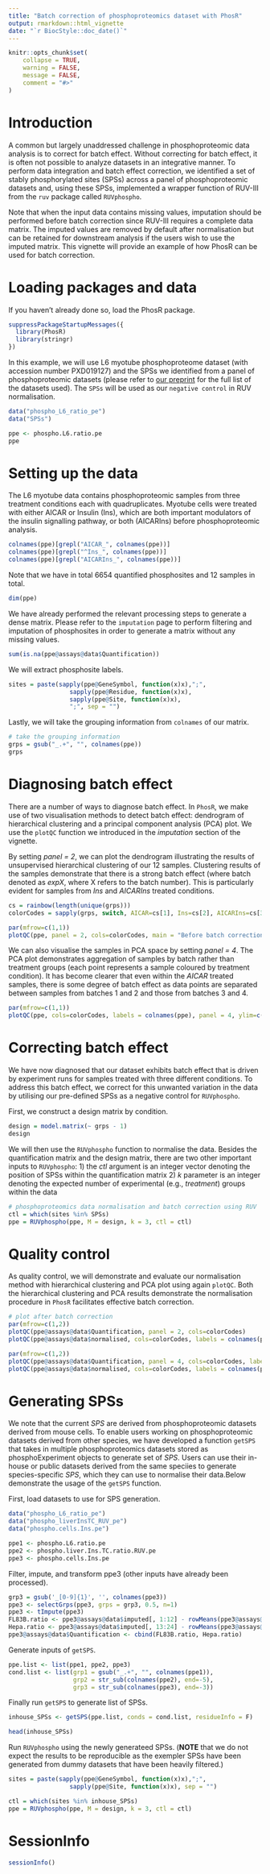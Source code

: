 ```yaml
---
title: "Batch correction of phosphoproteomics dataset with PhosR"
output: rmarkdown::html_vignette
date: "`r BiocStyle::doc_date()`"
---
```


```r
knitr::opts_chunk$set(
    collapse = TRUE,
    warning = FALSE,
    message = FALSE,
    comment = "#>"
)
```

# Introduction

A common but largely unaddressed challenge in phosphoproteomic data analysis is to correct for batch effect. Without correcting for batch effect, it is often not possible to analyze datasets in an integrative manner. To perform data integration and batch effect correction, we identified a set of stably phosphorylated sites (SPSs) across a panel of phosphoproteomic datasets and, using these SPSs, implemented a wrapper function of RUV-III from the `ruv` package called `RUVphospho`. 

Note that when the input data contains missing values, imputation should be performed before batch correction since RUV-III requires a complete data matrix. The imputed values are removed by default after normalisation but can be retained for downstream analysis if the users wish to use the imputed matrix. This vignette will provide an example of how PhosR can be used for batch correction. 

# Loading packages and data

If you haven't already done so, load the PhosR package.
```r
suppressPackageStartupMessages({
  library(PhosR)
  library(stringr)
})
```

In this example, we will use L6 myotube phosphoproteome dataset (with accession number PXD019127) and the SPSs we identified from a panel of phosphoproteomic datasets (please refer to [our preprint](https://www.biorxiv.org/content/10.1101/2020.08.31.276329v2.full) for the full list of the datasets used). The `SPSs` will be used as our `negative control` in RUV normalisation.

```r
data("phospho_L6_ratio_pe")
data("SPSs")

ppe <- phospho.L6.ratio.pe
ppe
```

# Setting up the data

The L6 myotube data contains phosphoproteomic samples from three treatment conditions each with quadruplicates. Myotube cells were treated with either AICAR or Insulin (Ins), which are both important modulators of the insulin signalling pathway, or both (AICARIns) before phosphoproteomic analysis. 
```r
colnames(ppe)[grepl("AICAR_", colnames(ppe))]
colnames(ppe)[grepl("^Ins_", colnames(ppe))]
colnames(ppe)[grepl("AICARIns_", colnames(ppe))]
```

Note that we have in total 6654 quantified phosphosites and 12 samples in total.
```r
dim(ppe)
```

We have already performed the relevant processing steps to generate a dense matrix. Please refer to the `imputation` page to perform filtering and imputation of phosphosites in order to generate a matrix without any missing values. 
```r
sum(is.na(ppe@assays@data$Quantification))
```

We will extract phosphosite labels.
```r
sites = paste(sapply(ppe@GeneSymbol, function(x)x),";",
                 sapply(ppe@Residue, function(x)x),
                 sapply(ppe@Site, function(x)x),
                 ";", sep = "")
```

Lastly, we will take the grouping information from `colnames` of our matrix.
```r
# take the grouping information
grps = gsub("_.+", "", colnames(ppe))
grps
```

# Diagnosing batch effect

There are a number of ways to diagnose batch effect. In `PhosR`, we make use of two visualisation methods to detect batch effect: dendrogram of hierarchical clustering and a principal component analysis (PCA) plot. We use the `plotQC` function we introduced in the *imputation* section of the vignette. 

By setting *panel = 2*, we can plot the dendrogram illustrating the results of unsupervised hierarchical clustering of our 12 samples. Clustering results of the samples demonstrate that there is a strong batch effect (where batch denoted as *expX*, where X refers to the batch number). This is particularly evident for samples from *Ins* and *AICARIns* treated conditions.

```r
cs = rainbow(length(unique(grps)))
colorCodes = sapply(grps, switch, AICAR=cs[1], Ins=cs[2], AICARIns=cs[3])

par(mfrow=c(1,1))
plotQC(ppe, panel = 2, cols=colorCodes, main = "Before batch correction")
```

We can also visualise the samples in PCA space by setting *panel = 4*. The PCA plot demonstrates aggregation of samples by batch rather than treatment groups (each point represents a sample coloured by treatment condition). It has become clearer that even within the *AICAR* treated samples, there is some degree of batch effect as data points are separated between samples from batches 1 and 2 and those from batches 3 and 4. 
```r
par(mfrow=c(1,1))
plotQC(ppe, cols=colorCodes, labels = colnames(ppe), panel = 4, ylim=c(-20, 20), xlim=c(-30, 30), main = "Before batch correction")
```

# Correcting batch effect

We have now diagnosed that our dataset exhibits batch effect that is driven by experiment runs for samples treated with three different conditions. To address this batch effect, we correct for this unwanted variation in the data by utilising our pre-defined SPSs as a negative control for `RUVphospho`.

First, we construct a design matrix by condition.
```r
design = model.matrix(~ grps - 1)
design
```

We will then use the `RUVphospho` function to normalise the data. Besides the quantification matrix and the design matrix, there are two other important inputs to `RUVphospho`: 
  1) the *ctl* argument is an integer vector denoting the position of SPSs within the quantification matrix
  2) *k* parameter is an integer denoting the expected number of experimental (e.g., *treatment*) groups within the data
```r
# phosphoproteomics data normalisation and batch correction using RUV
ctl = which(sites %in% SPSs)
ppe = RUVphospho(ppe, M = design, k = 3, ctl = ctl)
```

# Quality control

As quality control, we will demonstrate and evaluate our normalisation method with hierarchical clustering and PCA plot using again `plotQC`. Both the hierarchical clustering and PCA results demonstrate the normalisation procedure in `PhosR` facilitates effective batch correction.

```r
# plot after batch correction
par(mfrow=c(1,2))
plotQC(ppe@assays@data$Quantification, panel = 2, cols=colorCodes)
plotQC(ppe@assays@data$normalised, cols=colorCodes, labels = colnames(ppe), panel=2, ylim=c(-20, 20), xlim=c(-30, 30))
```

```r
par(mfrow=c(1,2))
plotQC(ppe@assays@data$Quantification, panel = 4, cols=colorCodes, labels = colnames(ppe), main="Before Batch correction")
plotQC(ppe@assays@data$normalised, cols=colorCodes, labels = colnames(ppe_RUV), panel=4, ylim=c(-20, 20), xlim=c(-30, 30), main="After Batch correction")
```

# Generating SPSs

We note that the current *SPS* are derived from phosphoproteomic datasets derived from mouse cells. To enable users working on phosphoproteomic datasets derived from other species, we have developed a function `getSPS` that takes in multiple phosphoproteomics datasets stored as phosphoExperiment objects to generate set of *SPS*. Users can use their in-house or public datasets derived from the same speciies to generate species-specific *SPS*, which they can use to normalise their data.Below demonstrate the usage of the `getSPS` function.

First, load datasets to use for SPS generation.
```r
data("phospho_L6_ratio_pe")
data("phospho_liverInsTC_RUV_pe")
data("phospho.cells.Ins.pe")

ppe1 <- phospho.L6.ratio.pe
ppe2 <- phospho.liver.Ins.TC.ratio.RUV.pe
ppe3 <- phospho.cells.Ins.pe
```

Filter, impute, and transform ppe3 (other inputs have already been processed).
```r
grp3 = gsub('_[0-9]{1}', '', colnames(ppe3))
ppe3 <- selectGrps(ppe3, grps = grp3, 0.5, n=1)
ppe3 <- tImpute(ppe3)
FL83B.ratio <- ppe3@assays@data$imputed[, 1:12] - rowMeans(ppe3@assays@data$imputed[,grep("FL83B_Control", colnames(ppe3))])
Hepa.ratio <- ppe3@assays@data$imputed[, 13:24] - rowMeans(ppe3@assays@data$imputed[,grep("Hepa1.6_Control", colnames(ppe3))])
ppe3@assays@data$Quantification <- cbind(FL83B.ratio, Hepa.ratio)
```

Generate inputs of `getSPS`.
```r
ppe.list <- list(ppe1, ppe2, ppe3)
cond.list <- list(grp1 = gsub("_.+", "", colnames(ppe1)),
                  grp2 = str_sub(colnames(ppe2), end=-5),
                  grp3 = str_sub(colnames(ppe3), end=-3))
```

Finally run `getSPS` to generate list of SPSs.
```r
inhouse_SPSs <- getSPS(ppe.list, conds = cond.list, residueInfo = F)

head(inhouse_SPSs)
```

Run `RUVphospho` using the newly generateed SPSs. (**NOTE** that we do not expect the results to be reproducible as the exempler SPSs have been generated from dummy datasets that have been heavily filtered.)
```r
sites = paste(sapply(ppe@GeneSymbol, function(x)x),";",
                 sapply(ppe@Site, function(x)x), sep = "")

ctl = which(sites %in% inhouse_SPSs)
ppe = RUVphospho(ppe, M = design, k = 3, ctl = ctl)
```


# SessionInfo

```r
sessionInfo()
```

